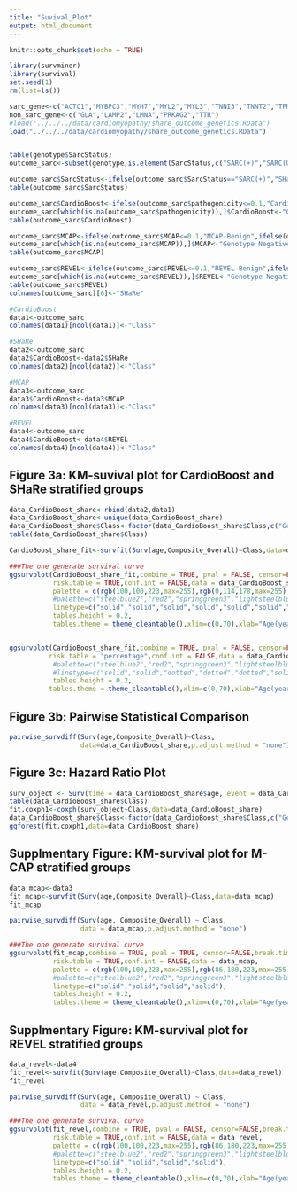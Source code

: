 ```yaml
---
title: "Suvival_Plot"
output: html_document
---
```


```r
knitr::opts_chunk$set(echo = TRUE)
```

```r
library(survminer)
library(survival)
set.seed(1)
rm(list=ls())

sarc_gene<-c("ACTC1","MYBPC3","MYH7","MYL2","MYL3","TNNI3","TNNT2","TPM1")
non_sarc_gene<-c("GLA","LAMP2","LMNA","PRKAG2","TTR")
#load("../../../data/cardiomyopathy/share_outcome_genetics.RData")
load("../../../data/cardiomyopathy/share_outcome_genetics.RData")


table(genotype$SarcStatus)
outcome_sarc<-subset(genotype,is.element(SarcStatus,c("SARC(+)","SARC(U)","SARC(-)","SHaRe-Genotype Negative")))

outcome_sarc$SarcStatus<-ifelse(outcome_sarc$SarcStatus=="SARC(+)","SHaRe-Pathogenic",ifelse(outcome_sarc$SarcStatus=="SARC(-)","SHaRe-Benign",ifelse(outcome_sarc$SarcStatus=="SARC(U)","SHaRe-VUS","Genotype Negative")))
table(outcome_sarc$SarcStatus)

outcome_sarc$CardioBoost<-ifelse(outcome_sarc$pathogenicity<=0.1,"CardioBoost-Benign",ifelse(outcome_sarc$pathogenicity>0.9,"CardioBoost-Pathogenic",ifelse(!is.na(outcome_sarc$pathogenicity),"CardioBoost-Unclassified","Genotype Negative")))
outcome_sarc[which(is.na(outcome_sarc$pathogenicity)),]$CardioBoost<-"Genotype Negative"
table(outcome_sarc$CardioBoost)

outcome_sarc$MCAP<-ifelse(outcome_sarc$MCAP<=0.1,"MCAP-Benign",ifelse(outcome_sarc$MCAP>=0.9,"MCAP-Pathogenic",ifelse(!is.na(outcome_sarc$MCAP),"MCAP-Unclassified","Genotype-Negative")))
outcome_sarc[which(is.na(outcome_sarc$MCAP)),]$MCAP<-"Genotype Negative"
table(outcome_sarc$MCAP)

outcome_sarc$REVEL<-ifelse(outcome_sarc$REVEL<=0.1,"REVEL-Benign",ifelse(outcome_sarc$REVEL>=0.9,"REVEL-Pathogenic","REVEL-Unclassified"))
outcome_sarc[which(is.na(outcome_sarc$REVEL)),]$REVEL<-"Genotype Negative"
table(outcome_sarc$REVEL)
colnames(outcome_sarc)[6]<-"SHaRe"

#CardioBoost
data1<-outcome_sarc
colnames(data1)[ncol(data1)]<-"Class"

#SHaRe
data2<-outcome_sarc
data2$CardioBoost<-data2$SHaRe
colnames(data2)[ncol(data2)]<-"Class"

#MCAP
data3<-outcome_sarc
data3$CardioBoost<-data3$MCAP
colnames(data3)[ncol(data3)]<-"Class"

#REVEL
data4<-outcome_sarc
data4$CardioBoost<-data4$REVEL
colnames(data4)[ncol(data4)]<-"Class"


```


## Figure 3a: KM-suvival plot for CardioBoost and SHaRe stratified groups


```r

data_CardioBoost_share<-rbind(data2,data1)
data_CardioBoost_share<-unique(data_CardioBoost_share)
data_CardioBoost_share$Class<-factor(data_CardioBoost_share$Class,c("Genotype Negative","CardioBoost-Benign","CardioBoost-Pathogenic","CardioBoost-Unclassified","SHaRe-Benign","SHaRe-Pathogenic","SHaRe-VUS"))
table(data_CardioBoost_share$Class)

CardioBoost_share_fit<-survfit(Surv(age,Composite_Overall)~Class,data=data_CardioBoost_share)

###The one generate survival curve
ggsurvplot(CardioBoost_share_fit,combine = TRUE, pval = FALSE, censor=FALSE,break.time.by=10,
           risk.table = TRUE,conf.int = FALSE,data = data_CardioBoost_share,
           palette = c(rgb(100,100,223,max=255),rgb(0,114,178,max=255),rgb(213,94,0,max=255),rgb(0,158,115,max=255),rgb(86,180,223,max=255),rgb(230,159,0,max=255),rgb(240,228,66,max=255)),
           #palette=c("steelblue2","red2","springgreen3","lightsteelblue1","lightsalmon1","palegreen"),
           linetype=c("solid","solid","solid","solid","solid","solid","solid"),
           tables.height = 0.2,
           tables.theme = theme_cleantable(),xlim=c(0,70),xlab="Age(years)",ylab="Proportion Free Of Overall Composite Endpoint(%)")


ggsurvplot(CardioBoost_share_fit,combine = TRUE, pval = FALSE, censor=FALSE,break.time.by=10,
          risk.table = "percentage",conf.int = FALSE,data = data_CardioBoost_share,
           #palette=c("steelblue2","red2","springgreen3","lightsteelblue1","lightsalmon1","palegreen"),
           #linetype=c("solid","solid","dotted","dotted","dotted","solid"),
           tables.height = 0.2,
          tables.theme = theme_cleantable(),xlim=c(0,70),xlab="Age(years)",ylab="Proportion Free Of Overall Composite Endpoint(%)")


```

## Figure 3b: Pairwise Statistical Comparison
```r
pairwise_survdiff(Surv(age,Composite_Overall)~Class,
                  data=data_CardioBoost_share,p.adjust.method = "none")


```

## Figure 3c: Hazard Ratio Plot
```r
surv_object <- Surv(time = data_CardioBoost_share$age, event = data_CardioBoost_share$Composite_Overall)
table(data_CardioBoost_share$Class)
fit.coxph1<-coxph(surv_object~Class,data=data_CardioBoost_share)
data_CardioBoost_share$Class<-factor(data_CardioBoost_share$Class,c("Genotype Negative","CardioBoost-Pathogenic","CardioBoost-Unclassified","CardioBoost-Benign","SHaRe-Pathogenic","SHaRe-VUS","SHaRe-Benign"))
ggforest(fit.coxph1,data=data_CardioBoost_share)
```


## Supplmentary Figure: KM-survival plot for M-CAP stratified groups

```r
data_mcap<-data3
fit_mcap<-survfit(Surv(age,Composite_Overall)~Class,data=data_mcap)
fit_mcap

pairwise_survdiff(Surv(age, Composite_Overall) ~ Class,
                  data = data_mcap,p.adjust.method = "none")

###The one generate survival curve
ggsurvplot(fit_mcap,combine = TRUE, pval = TRUE, censor=FALSE,break.time.by=10,
           risk.table = TRUE,conf.int = FALSE,data = data_mcap,
           palette = c(rgb(100,100,223,max=255),rgb(86,180,223,max=255),rgb(230,159,0,max=255),rgb(240,228,66,max=255)),
           #palette=c("steelblue2","red2","springgreen3","lightsteelblue1","lightsalmon1","palegreen"),
           linetype=c("solid","solid","solid","solid"),
           tables.height = 0.2,
           tables.theme = theme_cleantable(),xlim=c(0,70),xlab="Age(years)",ylab="Proportion Free Of Overall Composite Endpoint(%)")
```

## Supplmentary Figure: KM-survival plot for REVEL stratified groups

```r
data_revel<-data4
fit_revel<-survfit(Surv(age,Composite_Overall)~Class,data=data_revel)
fit_revel

pairwise_survdiff(Surv(age, Composite_Overall) ~ Class,
                  data = data_revel,p.adjust.method = "none")

###The one generate survival curve
ggsurvplot(fit_revel,combine = TRUE, pval = FALSE, censor=FALSE,break.time.by=10,
           risk.table = TRUE,conf.int = FALSE,data = data_revel,
           palette = c(rgb(100,100,223,max=255),rgb(86,180,223,max=255),rgb(230,159,0,max=255),rgb(240,228,66,max=255)),
           #palette=c("steelblue2","red2","springgreen3","lightsteelblue1","lightsalmon1","palegreen"),
           linetype=c("solid","solid","solid","solid"),
           tables.height = 0.2,
           tables.theme = theme_cleantable(),xlim=c(0,70),xlab="Age(years)",ylab="Proportion Free Of Overall Composite Endpoint(%)")


```